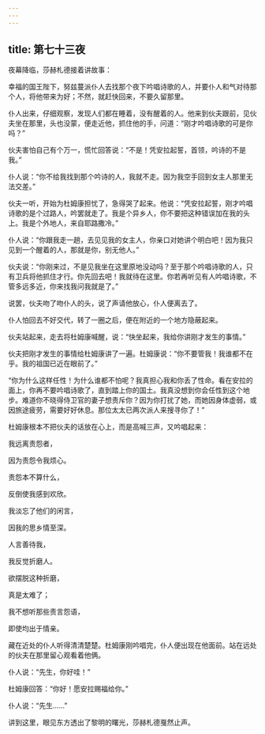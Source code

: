 ```yaml
---
---
---
```

title: 第七十三夜
---






夜幕降临，莎赫札德接着讲故事：





幸福的国王陛下，努兹蔓派仆人去找那个夜下吟唱诗歌的人，并要仆人和气对待那个人，将他带来为好；不然，就赶快回来，不要久留那里。

仆人出来，仔细观察，发现人们都在睡着，没有醒着的人。他来到伙夫跟前，见伙夫坐在那里，头也没蒙，便走近他，抓住他的手，问道：“刚才吟唱诗歌的可是你吗？”

伙夫害怕自己有个万一，慌忙回答说：“不是！凭安拉起誓，首领，吟诗的不是我。”

仆人说：“你不给我找到那个吟诗的人，我就不走。因为我空手回到女主人那里无法交差。”

伙夫一听，开始为杜姆康担忧了，急得哭了起来。他说：“凭安拉起誓，刚才吟唱诗歌的是个过路人，吟罢就走了。我是个异乡人，你不要把这种错误加在我的头上。我是个外地人，来自耶路撒冷。”

仆人说：“你跟我走一趟，去见见我的女主人，你亲口对她讲个明白吧！因为我只见到一个醒着的人，那就是你，别无他人。”

伙夫说：“你刚来过，不是见我坐在这里原地没动吗？至于那个吟唱诗歌的人，只有卫兵将他抓住才行。你先回去吧！我就待在这里。你若再听见有人吟唱诗歌，不管多远多近，你来找我问我就是了。”

说罢，伙夫吻了吻仆人的头，说了声请他放心，仆人便离去了。

仆人怕回去不好交代，转了一圈之后，便在附近的一个地方隐蔽起来。

伙夫站起来，走去将杜姆康喊醒，说：“快坐起来，我给你讲刚才发生的事情。”

伙夫把刚才发生的事情给杜姆康讲了一遍。杜姆康说：“你不要管我！我谁都不在乎。我的祖国已近在眼前了。”

“你为什么这样任性！为什么谁都不怕呢？我真担心我和你丢了性命。看在安拉的面上，你再不要吟唱诗歌了，直到踏上你的国土。我真没想到你会任性到这个地步。难道你不晓得侍卫官的妻子想责斥你？因为你打扰了她，而她因身体虚弱，或因旅途疲劳，需要好好休息。那位太太已两次派人来搜寻你了！”

杜姆康根本不把伙夫的话放在心上，而是高喊三声，又吟唱起来：


我远离责怨者，

因为责怨令我烦心。

责怨本不算什么，

反倒使我感到欢欣。

我淡忘了他们的闲言，

因我的思乡情至深。

人言善待我，

我反觉折磨人。

欲摆脱这种折磨，

真是太难了；

我不想听那些责言怨语，

即使均出于情亲。



藏在近处的仆人听得清清楚楚。杜姆康刚吟唱完，仆人便出现在他面前。站在远处的伙夫在那里留心观看着他俩。

仆人说：“先生，你好哇！”

杜姆康回答：“你好！愿安拉赐福给你。”

仆人说：“先生……”





讲到这里，眼见东方透出了黎明的曙光，莎赫札德戛然止声。